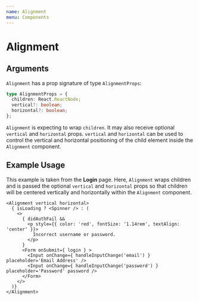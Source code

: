 ```yaml
---
name: Alignment
menu: Components
---
```


# Alignment

## Arguments

`Alignment` has a prop signature of type `AlignmentProps`:

```ts
type AlignmentProps = {
  children: React.ReactNode;
  vertical?: boolean;
  horizontal?: boolean;
};
```

`Alignment` is expecting to wrap `children`. It may also receive optional `vertical` and `horizontal` props. `vertical` and `horizontal` can be used to control the vertical and horizontal positioning of the child element inside the `Alignment` component.

## Example Usage

This example is taken from the **Login** page. Here, `Alignment` wraps children and is passed the optional `vertical` and `horizontal` props so that children will be centered vertically and horizontally within the `Alignment` component.

```tsx
<Alignment vertical horizontal>
  { isLoading ? <Spinner /> : (
    <>
      { didAuthFail &&
        <p style={{ color: 'red', fontSize: '1.14rem', textAlign: 'center' }}>
          Incorrect username or password.
        </p>
      }
      <Form onSubmit={ login } >
        <Input onChange={ handleInputChange('email') } placeholder='Email Address' />
        <Input onChange={ handleInputChange('password') } placeholder='Password' password />
      </Form>
    </>
  )}
</Alignment>
```